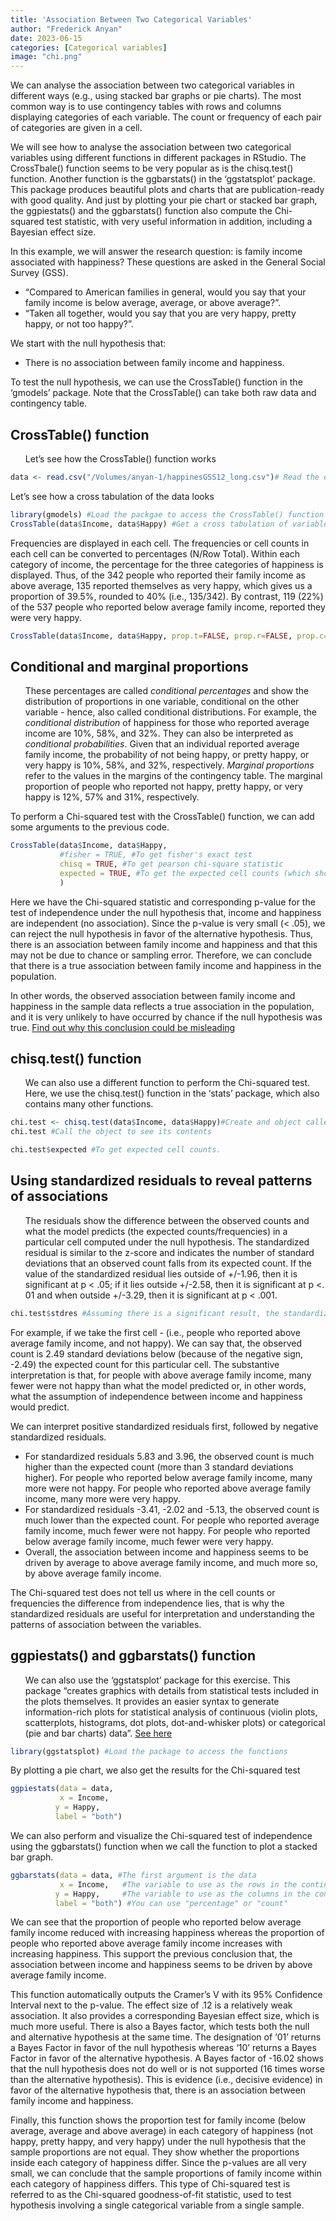 ```yaml
---
title: 'Association Between Two Categorical Variables'
author: "Frederick Anyan"
date: 2023-06-15
categories: [Categorical variables]
image: "chi.png"
---
```

We can analyse the association between two categorical variables in different ways (e.g., using stacked bar graphs or pie charts). The most common way is to use contingency tables with rows and columns displaying categories of each variable. The count or frequency of each pair of categories are given in a cell. 

We will see how to analyse the association between two categorical variables using different functions in different packages in RStudio. The CrossTbale() function seems to be very popular as is the chisq.test() function. Another function is the ggbarstats() in the 'ggstatsplot' package. This package produces beautiful plots and charts that are publication-ready with good quality. And just by plotting your pie chart or stacked bar graph, the ggpiestats() and the ggbarstats() function also compute the Chi-squared test statistic, with very useful information in addition, including a Bayesian effect size. 

In this example, we will answer the research question: is family income associated with happiness? 
These questions are asked in the General Social Survey (GSS).
<ul>
 <li>"Compared to American families in general, would you say that your family income is below average, average, or above average?".</li> 
 <li>"Taken all together, would you say that you are very happy, pretty happy, or not too happy?".</li>
</ul>

We start with the null hypothesis that:
<ul>
  <li>There is no association between family income and happiness.</li>
</ul>

To test the null hypothesis, we can use the CrossTable() function in the 'gmodels' package. Note that the CrossTable() can take both raw data and contingency table. 

## CrossTable() function
<ul> Let's see how the CrossTable() function works</ul>

```r
data <- read.csv("/Volumes/anyan-1/happinesGSS12_long.csv")# Read the data for the analysis 
```

Let's see how a cross tabulation of the data looks
```r
library(gmodels) #Load the packgae to access the CrossTable() function
CrossTable(data$Income, data$Happy) #Get a cross tabulation of variables with cell counts/contingency table
```

Frequencies are displayed in each cell. The frequencies or cell counts in each cell can be converted to percentages (N/Row Total). Within each category of income, the percentage for the three categories of happiness is displayed. Thus, of the 342 people who reported their family income as above average, 135 reported themselves as very happy, which gives us a proportion of 39.5%, rounded to 40% (i.e., 135/342). By contrast, 119 (22%) of the 537 people who reported below average family income, reported they were very happy. 

```r
CrossTable(data$Income, data$Happy, prop.t=FALSE, prop.r=FALSE, prop.c=FALSE) #To hide proportions in the rows and columns
```



## Conditional and marginal proportions
<ul>These percentages are called *conditional percentages* and show the distribution of proportions in one variable, conditional on the other variable - hence, also called conditional distributions. For example, the *conditional distribution* of happiness for those who reported average income are 10%, 58%, and 32%. They can also be interpreted as *conditional probabilities*. Given that an individual reported average family income, the probability of not being happy, or pretty happy, or very happy is 10%, 58%, and 32%, respectively. *Marginal proportions* refer to the values in the margins of the contingency table. The marginal proportion of people who reported not happy, pretty happy, or very happy is 12%, 57% and 31%, respectively.</ul> 

To perform a Chi-squared test with the CrossTable() function, we can add some arguments to the previous code. 
```r
CrossTable(data$Income, data$Happy, 
           #fisher = TRUE, #To get fisher's exact test 
           chisq = TRUE, #To get pearson chi-square statistic
           expected = TRUE, #To get the expected cell counts (which should be > 5 in each cell)
           ) 
```
Here we have the Chi-squared statistic and corresponding p-value for the test of independence under the null hypothesis that, income and happiness are independent (no association). Since the p-value is very small (< .05), we can reject the null hypothesis in favor of the alternative hypothesis. Thus, there is an association between family income and happiness and that this may not be due to chance or sampling error. Therefore, we can conclude that there is a true association between family income and happiness in the population. 

In other words, the observed association between family income and happiness in the sample data reflects a true association in the population, and it is very unlikely to have occurred by chance if the null hypothesis was true. [Find out why this conclusion could be misleading](../quantposts/null hypothesis testing/index.qmd) 

## chisq.test() function
<ul> We can also use a different function to perform the Chi-squared test. Here, we use the chisq.test() function in the 'stats' package, which also contains many other functions.</ul>
```r
chi.test <- chisq.test(data$Income, data$Happy)#Create and object called chi.test and assign the result of the chisq.test function() into this object
chi.test #Call the object to see its contents
```

```r
chi.test$expected #To get expected cell counts. 
```

## Using standardized residuals to reveal patterns of associations
<ul>The residuals show the difference between the observed counts and what the model predicts (the expected counts/frequencies) in a particular cell computed under the null hypothesis. The standardized residual is similar to the z-score and indicates the number of standard deviations that an observed count falls from its expected count. If the value of the standardized residual lies outside of +/-1.96, then it is significant at p < .05; if it lies outside +/-2.58, then it is significant at p <. 01 and when outside +/-3.29, then it is significant at p < .001.</ul> 

```r
chi.test$stdres #Assuming there is a significant result, the standardized residuals can help us to understand the patterns of association
```

For example, if we take the first cell - (i.e., people who reported above average family income, and not happy). We can say that, the observed count is 2.49 standard deviations below (because of the negative sign, -2.49) the expected count for this particular cell. The substantive interpretation is that, for people with above average family income, many fewer were not happy than what the model predicted or, in other words, what the assumption of independence between income and happiness would predict. 


We can interpret positive standardized residuals first, followed by negative standardized residuals.
<ul>
  <li>For standardized residuals 5.83 and 3.96, the observed count is much higher than the expected count (more than 3 standard deviations higher). For people who reported below average family income, many more were not happy. For people who reported above average family income, many more were very happy.</li>

  <li>For standardized residuals -3.41, -2.02 and -5.13, the observed count is much lower than the expected count. For people who reported average family income, much fewer were not happy. For people who reported below average family income, much fewer were very happy.</li>

  <li>Overall, the association between income and happiness seems to be driven by average to above average family income, and much more so, by above average family income.</li>
  </ul>
  
The Chi-squared test does not tell us where in the cell counts or frequencies the difference from independence lies, that is why the standardized residuals are useful for interpretation and understanding the patterns of association between the variables. 

## ggpiestats() and ggbarstats() function
<ul> We can also use the 'ggstatsplot' package for this exercise. This package "creates graphics with details from statistical tests included in the plots themselves. It provides an easier syntax to generate information-rich plots for statistical analysis of continuous (violin plots, scatterplots, histograms, dot plots, dot-and-whisker plots) or categorical (pie and bar charts) data". [See here](https://cran.r-project.org/web/packages/ggstatsplot/index.html)</ul>

```r
library(ggstatsplot) #Load the package to access the functions
```

By plotting a pie chart, we also get the results for the Chi-squared test
```r
ggpiestats(data = data,
           x = Income,
          y = Happy,
          label = "both")
```

We can also perform and visualize the Chi-squared test of independence using the ggbarstats() function when we call the function to plot a stacked bar graph. 


```r
ggbarstats(data = data, #The first argument is the data
           x = Income,   #The variable to use as the rows in the contingency table
          y = Happy,     #The variable to use as the columns in the contingency table.
          label = "both") #You can use "percentage" or "count"
```
We can see that the proportion of people who reported below average family income reduced with increasing happiness whereas the proportion of people who reported above average family income increases with increasing happiness. This support the previous conclusion that, the association between income and happiness seems to be driven by above average family income. 

This function automatically outputs the Cramer's V with its 95% Confidence Interval next to the p-value. The effect size of .12 is a relatively weak association. It also provides a corresponding Bayesian effect size, which is much more useful. There is also a Bayes factor, which tests both the null and alternative hypothesis at the same time. The designation of '01' returns a Bayes Factor in favor of the null hypothesis whereas '10' returns a Bayes Factor in favor of the alternative hypothesis. A Bayes factor of -16.02 shows that the null hypothesis does not do well or is not supported (16 times worse than the alternative hypothesis). This is evidence (i.e., decisive evidence) in favor of the alternative hypothesis that, there is an association between family income and happiness. 

Finally, this function shows the proportion test for family income (below average, average and above average) in each category of happiness (not happy, pretty happy, and very happy) under the null hypothesis that the sample proportions are not equal. They show whether the proportions inside each category of happiness differ. Since the p-values are all very small, we can conclude that the sample proportions of family income within each category of happiness differs. This type of Chi-squared test is referred to as the Chi-squared goodness-of-fit statistic, used to test hypothesis involving a single categorical variable from a single sample. 







